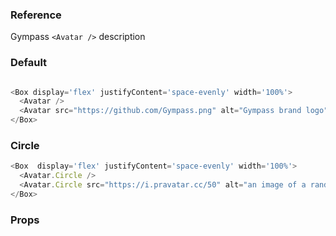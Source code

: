 ### Reference

Gympass `<Avatar />` description

### Default

```javascript

<Box display='flex' justifyContent='space-evenly' width='100%'>
  <Avatar />
  <Avatar src="https://github.com/Gympass.png" alt="Gympass brand logo" />
</Box>
```

### Circle

```javascript
<Box  display='flex' justifyContent='space-evenly' width='100%'>
  <Avatar.Circle />
  <Avatar.Circle src="https://i.pravatar.cc/50" alt="an image of a random user" />
</Box>
```

### Props

<PropsTable component="Avatar" platform="web" />